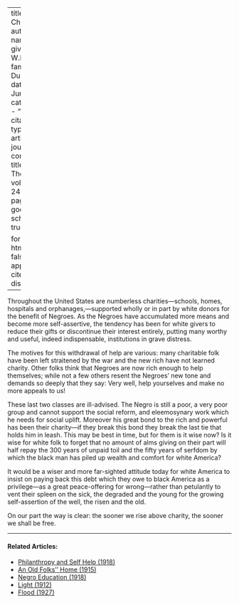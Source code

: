 
---
title: 'White Charity'
author:
  - name:
      given: W.E.B.
      family: Du Bois
date: Jun. 1922
categories: 
  - ""
citation: 
  type: article-journal
  container-title: The Crisis
  volume: 24
  issue: 2
  page: 57
google-scholar: true

format:
  html:
    toc: false
    appendix-cite-as: display
---


Throughout the United States are numberless charities---schools, homes, hospitals and orphanages,---supported wholly or in part by white donors for the benefit of Negroes. As the Negroes have accumulated more means and become more self-assertive, the tendency has been for white givers to reduce their gifts or discontinue their interest entirely, putting many worthy and useful, indeed indispensable, institutions in grave distress.

The motives for this withdrawal of help are various: many charitable folk have been left straitened by the war and the new rich have not learned charity. Other folks think that Negroes are now rich enough to help themselves; while not a few others resent the Negroes' new tone and demands so deeply that they say: Very well, help yourselves and make no more appeals to us!

These last two classes are ill-advised. The Negro is still a poor, a very poor group and cannot support the social reform, and eleemosynary work which he needs for social uplift. Moreover his great bond to the rich and powerful has been their charity---if they break this bond they break the last tie that holds him in leash. This may be best in time, but for them is it wise now? Is it wise for white folk to forget that no amount of alms­ giving on their part will half repay the 300 years of unpaid toil and the fifty years of serfdom by which the black man has piled up wealth and comfort for white America?

It would be a wiser and more far-sighted attitude today for white America to insist on paying back this debt which they owe to black America as a privilege---as a great peace-offering for wrong---rather than petulantly to vent their spleen on the sick, the degraded and the young for the growing self-assertion of the well, the risen and the old.

On our part the way is clear: the sooner we rise above charity, the sooner we shall be free.

<!-- Similar articles start here -->

<hr>
#### Related Articles:

* [Philanthropy and Self Help (1918)](/Volumes/16/03/philanthropy_and_self_help.html)
* [An Old Folks'' Home (1915)](/Volumes/09/05/old-folks-home.html)
* [Negro Education (1918)](/Volumes/15/04/negro_education.html)
* [Light (1912)](/Volumes/03/04/light.html)
* [Flood (1927)](/Volumes/34/05/flood.html)

<!-- Similar articles end here -->